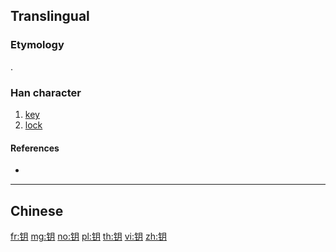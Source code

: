 {{character info/new}}
{{also|鑰}}
==Translingual==

===Etymology===
{{Han simp|鑰|f=釒|t=钅|f2=龠|t2=月}}.

===Han character===
{{Han char|rn=167|rad=钅|as=04|sn=9|four=|canj=CB,OPB,XCB}}

# [[key]]
# [[lock]]

====References====
* {{Han ref|kx=1328.061|hdz=64178.070|uh=94A5|ud=38053}}

----

==Chinese==
{{zh-see|鑰}}

[[fr:钥]]
[[mg:钥]]
[[no:钥]]
[[pl:钥]]
[[th:钥]]
[[vi:钥]]
[[zh:钥]]